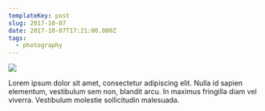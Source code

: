 ```yaml
---
templateKey: post
slug: 2017-10-07
date: 2017-10-07T17:21:00.000Z
tags:
  - photography
---
```

![](../../static/assets/20171007-IMG_4431.jpg)

Lorem ipsum dolor sit amet, consectetur adipiscing elit. Nulla id sapien elementum, vestibulum sem non, blandit arcu. In maximus fringilla diam vel viverra. Vestibulum molestie sollicitudin malesuada.
